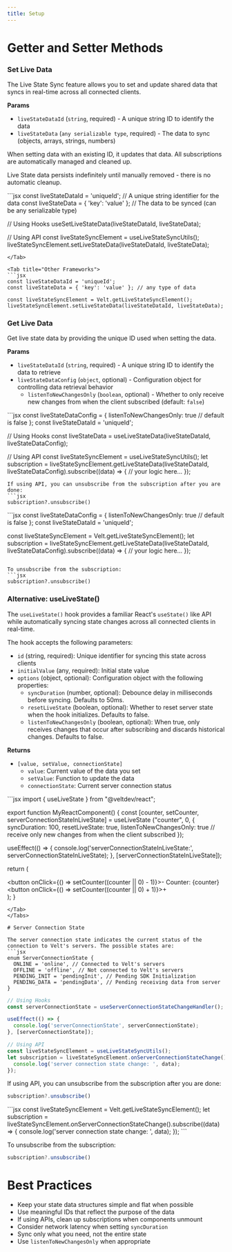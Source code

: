 ```yaml
---
title: Setup
---
```


# Getter and Setter Methods
### Set Live Data

The Live State Sync feature allows you to set and update shared data that syncs in real-time across all connected clients. 

**Params**
- `liveStateDataId` (`string`, required) - A unique string ID to identify the data
- `liveStateData` (`any serializable type`, required) - The data to sync (objects, arrays, strings, numbers)

When setting data with an existing ID, it updates that data. All subscriptions are automatically managed and cleaned up.

<Info>Live State data persists indefinitely until manually removed - there is no automatic cleanup.</Info>

<Tabs>
<Tab title="React / Next.js">
```jsx
const liveStateDataId = 'uniqueId'; // A unique string identifier for the data
const liveStateData = { 'key': 'value' }; // The data to be synced (can be any serializable type)

// Using Hooks
useSetLiveStateData(liveStateDataId, liveStateData);

// Using API
const liveStateSyncElement = useLiveStateSyncUtils();
liveStateSyncElement.setLiveStateData(liveStateDataId, liveStateData);
```
</Tab>

<Tab title="Other Frameworks">
```jsx
const liveStateDataId = 'uniqueId';
const liveStateData = { 'key': 'value' }; // any type of data

const liveStateSyncElement = Velt.getLiveStateSyncElement();
liveStateSyncElement.setLiveStateData(liveStateDataId, liveStateData);
```
</Tab>
</Tabs>


### Get Live Data
Get live state data by providing the unique ID used when setting the data.

**Params**
- `liveStateDataId` (`string`, required) - A unique string ID to identify the data to retrieve
- `liveStateDataConfig` (`object`, optional) - Configuration object for controlling data retrieval behavior
  - `listenToNewChangesOnly` (`boolean`, optional) - Whether to only receive new changes from when the client subscribed (default: `false`)

<Tabs>
<Tab title="React / Next.js">
```jsx
const liveStateDataConfig = {
	listenToNewChangesOnly: true // default is false
};
const liveStateDataId = 'uniqueId';

// Using Hooks
const liveStateData = useLiveStateData(liveStateDataId, liveStateDataConfig);

// Using API
const liveStateSyncElement = useLiveStateSyncUtils();
let subscription = liveStateSyncElement.getLiveStateData(liveStateDataId, liveStateDataConfig).subscribe((data) => {
		// your logic here...
});
```
If using API, you can unsubscribe from the subscription after you are done:
```jsx
subscription?.unsubscribe()
```

</Tab>

<Tab title="Other Frameworks">
```jsx
const liveStateDataConfig = {
	listenToNewChangesOnly: true // default is false
};
const liveStateDataId = 'uniqueId';

const liveStateSyncElement = Velt.getLiveStateSyncElement();
let subscription = liveStateSyncElement.getLiveStateData(liveStateDataId, liveStateDataConfig).subscribe((data) => {
		// your logic here...
});
```

To unsubscribe from the subscription:
```jsx
subscription?.unsubscribe()
```
</Tab>
</Tabs>

### Alternative: useLiveState()
The `useLiveState()` hook provides a familiar React's `useState()` like API while automatically syncing state changes across all connected clients in real-time.

The hook accepts the following parameters:

- `id` (string, required): Unique identifier for syncing this state across clients
- `initialValue` (any, required): Initial state value 
- `options` (object, optional): Configuration object with the following properties:
  - `syncDuration` (number, optional): Debounce delay in milliseconds before syncing. Defaults to 50ms.
  - `resetLiveState` (boolean, optional): Whether to reset server state when the hook initializes. Defaults to false.
  - `listenToNewChangesOnly` (boolean, optional): When true, only receives changes that occur after subscribing and discards historical changes. Defaults to false.

**Returns**
- `[value, setValue, connectionState]`
  - `value`: Current value of the data you set
  - `setValue`: Function to update the data
  - `connectionState`: Current server connection status


<Tabs>

<Tab title="React / Next.js">
```jsx
import { useLiveState } from "@veltdev/react";

export function MyReactComponent() {
  const [counter, setCounter, serverConnectionStateInLiveState] = useLiveState<number> ("counter", 0, {
    syncDuration: 100,
    resetLiveState: true,
    listenToNewChangesOnly: true // receive only new changes from when the client subscribed
  });

  useEffect(() => {
    console.log('serverConnectionStateInLiveState:', serverConnectionStateInLiveState);
  }, [serverConnectionStateInLiveState]);

  return (
    <div>
      <button onClick={() => setCounter((counter || 0) - 1)}>-</button>
      <span>Counter: {counter}</span>
      <button onClick={() => setCounter((counter || 0) + 1)}>+</button>
    </div>
  );
}
```
</Tab>
</Tabs>

# Server Connection State

The server connection state indicates the current status of the connection to Velt's servers. The possible states are:
```jsx
enum ServerConnectionState {
  ONLINE = 'online', // Connected to Velt's servers
  OFFLINE = 'offline', // Not connected to Velt's servers
  PENDING_INIT = 'pendingInit', // Pending SDK Initialization
  PENDING_DATA = 'pendingData', // Pending receiving data from server
}
```
<Tabs>

<Tab title="React / Next.js">

```jsx
// Using Hooks
const serverConnectionState = useServerConnectionStateChangeHandler();

useEffect(() => {
  console.log('serverConnectionState', serverConnectionState);
}, [serverConnectionState]);

// Using API
const liveStateSyncElement = useLiveStateSyncUtils();
let subscription = liveStateSyncElement.onServerConnectionStateChange().subscribe((data) => {
  console.log('server connection state change: ', data);
});
```
If using API, you can unsubscribe from the subscription after you are done:
```jsx
subscription?.unsubscribe()
```
</Tab>

<Tab title="Other Frameworks">
```jsx
const liveStateSyncElement = Velt.getLiveStateSyncElement();
let subscription = liveStateSyncElement.onServerConnectionStateChange().subscribe((data) => {
  console.log('server connection state change: ', data);
});
```

To unsubscribe from the subscription:
```jsx
subscription?.unsubscribe()
```
</Tab>
</Tabs>

# Best Practices

- Keep your state data structures simple and flat when possible
- Use meaningful IDs that reflect the purpose of the data
- If using APIs, clean up subscriptions when components unmount
- Consider network latency when setting `syncDuration`
- Sync only what you need, not the entire state
- Use `listenToNewChangesOnly` when appropriate
